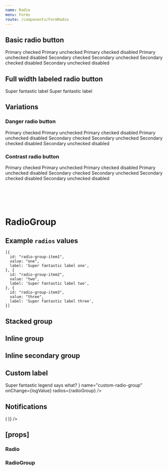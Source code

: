 ```yaml
---
name: Radio
menu: Forms
route: /components/FormRadio
---
```



<PageTitle title="Radio" src="components/Form/Radio" />

## Basic radio button

<Playground>
  <ThemeWrapper>
    <Flex direction="row" wrap>
      <Rhythm m={2}>
        <Flex direction="column">
          <Rhythm my={2}>
            <Radio name="basic" onChange={logValue} checked />
            <Radio name="basic" onChange={logValue} />
            <Radio name="basic" onChange={logValue} checked>
              Primary checked
            </Radio>
            <Radio name="basic" onChange={logValue}>
              Primary unchecked
            </Radio>
            <Radio name="basic" onChange={logValue} disabled checked>
              Primary checked disabled
            </Radio>
            <Radio name="basic" onChange={logValue} disabled>
              Primary unchecked disabled
            </Radio>
          </Rhythm>
        </Flex>
        <Flex direction="column">
          <Rhythm my={2}>
            <Radio name="basic" onChange={logValue} checked variant="secondary" />
            <Radio name="basic" onChange={logValue} variant="secondary" />
            <Radio name="basic" onChange={logValue} checked variant="secondary">
              Secondary checked
            </Radio>
            <Radio name="basic" onChange={logValue} variant="secondary">
              Secondary unchecked
            </Radio>
            <Radio name="basic" onChange={logValue} disabled checked variant="secondary">
              Secondary checked disabled
            </Radio>
            <Radio name="basic" onChange={logValue} disabled variant="secondary">
              Secondary unchecked disabled
            </Radio>
          </Rhythm>
        </Flex>
      </Rhythm>
    </Flex>
  </ThemeWrapper>
</Playground>

## Full width labeled radio button

<Playground>
  <ThemeWrapper>
    <Flex direction="column" style={{ width: 240 }}>
      <Rhythm my={2}>
        <Radio name="labeled-radio" onChange={logValue} full checked>
          Super fantastic label
        </Radio>
        <Radio name="labeled-radio" onChange={logValue} full reverse>
          Super fantastic label
        </Radio>
      </Rhythm>
    </Flex>
  </ThemeWrapper>
</Playground>

## Variations

### Danger radio button

<Playground>
  <ThemeWrapper>
    <Flex direction="row" wrap>
      <Rhythm m={2}>
        <Flex direction="column">
          <Rhythm my={2}>
            <Radio name="danger" onChange={logValue} checked validity="danger">
              Primary checked
            </Radio>
            <Radio name="danger" onChange={logValue} validity="danger">
              Primary unchecked
            </Radio>
            <Radio name="danger" onChange={logValue} disabled checked validity="danger">
              Primary checked disabled
            </Radio>
            <Radio name="danger" onChange={logValue} disabled validity="danger">
              Primary unchecked disabled
            </Radio>
          </Rhythm>
        </Flex>
        <Flex direction="column">
          <Rhythm my={2}>
            <Radio name="danger" onChange={logValue} checked validity="danger" variant="secondary">
              Secondary checked
            </Radio>
            <Radio name="danger" onChange={logValue} validity="danger" variant="secondary">
              Secondary unchecked
            </Radio>
            <Radio name="danger" onChange={logValue} disabled checked validity="danger" variant="secondary">
              Secondary checked disabled
            </Radio>
            <Radio name="danger" onChange={logValue} disabled validity="danger" variant="secondary">
              Secondary unchecked disabled
            </Radio>
          </Rhythm>
        </Flex>
      </Rhythm>
    </Flex>
  </ThemeWrapper>
</Playground>

### Contrast radio button

<Playground>
  <ThemeWrapper contrast>
    <Flex direction="row" wrap>
      <Rhythm m={2}>
        <Flex direction="column">
          <Rhythm my={2}>
            <Radio name="contrast" onChange={logValue} checked contrast>
              Primary checked
            </Radio>
            <Radio name="contrast" onChange={logValue} contrast>
              Primary unchecked
            </Radio>
            <Radio name="contrast" onChange={logValue} disabled checked contrast>
              Primary checked disabled
            </Radio>
            <Radio name="contrast" onChange={logValue} disabled contrast>
              Primary unchecked disabled
            </Radio>
          </Rhythm>
        </Flex>
        <Flex direction="column">
          <Rhythm my={2}>
            <Radio name="contrast" onChange={logValue} checked contrast variant="secondary">
              Secondary checked
            </Radio>
            <Radio name="contrast" onChange={logValue} contrast variant="secondary">
              Secondary unchecked
            </Radio>
            <Radio name="contrast" onChange={logValue} disabled checked contrast variant="secondary">
              Secondary checked disabled
            </Radio>
            <Radio name="contrast" onChange={logValue} disabled contrast variant="secondary">
              Secondary unchecked disabled
            </Radio>
          </Rhythm>
        </Flex>
      </Rhythm>
    </Flex>
  </ThemeWrapper>
</Playground>

# <br />

# RadioGroup

## Example `radios` values

```
[{
  id: "radio-group-item1",
  value: "one",
  label: 'Super fantastic label one',
}, {
  id: "radio-group-item2",
  value: "two",
  label: 'Super fantastic label two',
}, {
  id: "radio-group-item3",
  value: "three",
  label: 'Super fantastic label three',
}]
```

## Stacked group

<Playground>
  <FormComponentDemo property="value" initialValue="one">
    <RadioGroup
      layout="stacked"
      legend="Super fantastic label says what?"
      name="stacked-radio-group"
      onChange={logValue}
      radios={radioGroup}
    />
  </FormComponentDemo>
</Playground>

## Inline group

<Playground>
  <FormComponentDemo property="value" initialValue="one">
    <RadioGroup
      layout="inline"
      legend="Super fantastic label says what?"
      name="inline-radio-group"
      onChange={logValue}
      radios={radioGroup}
    />
  </FormComponentDemo>
</Playground>

## Inline secondary group

<Playground>
  <FormComponentDemo property="value" initialValue="one">
    <RadioGroup
      layout="inline"
      legend="Super fantastic label says what?"
      name="inline-secondary-radio-group"
      onChange={logValue}
      radios={radioGroup}
      variant="secondary"
    />
  </FormComponentDemo>
</Playground>

## Custom label

<Playground>
  <FormComponentDemo property="value" initialValue="one">
    <RadioGroup
      layout="inline"
      legend={
        <Typography as="legend" variants="medium-caps" style={{ marginBottom: '8px' }}>
          Super fantastic legend says what?
        </Typography>
      }
      name="custom-radio-group"
      onChange={logValue}
      radios={radioGroup}
    />
  </FormComponentDemo>
</Playground>

## Notifications

<Playground>
  <Looper
    list={['success', 'danger', 'warning', 'primary', 'neutral']}
    render={level => (
      <FormComponentDemo property="value" initialValue="one">
        <NotifiedRadioGroup
          layout="inline"
          legend="Super fantastic label says what?"
          name={`notified-radio-group-${level}`}
          onChange={logValue}
          radios={radioGroup}
          level={level}
          notification={`This is an example ${level} notification.`}
        />
      </FormComponentDemo>
    )}
  />
</Playground>

## \[props\]

### Radio

<Props of={Radio} />

### RadioGroup

<Props of={RadioGroup} />

